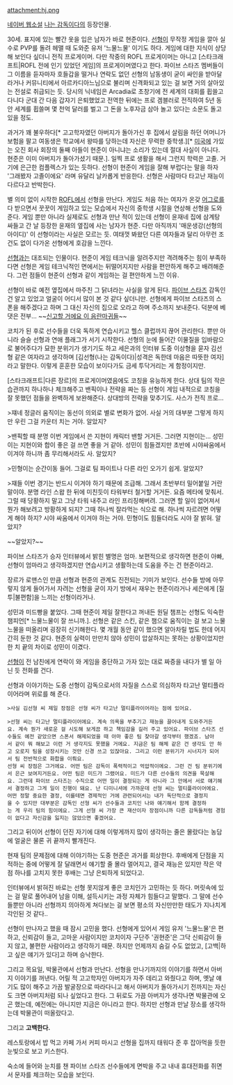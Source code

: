 attachment:hj.png

[[네이버 웹소설]] [[나는 감독이다]]의 등장인물.

30세. 표지에 있는 빨간 옷을 입은 남자가 바로 현준이다. [[김선형(나는 감독이다)|선형]]이 무작정 게임을 깔아 실수로 PVP를 돌려 헤맬 때 도와준 유저 '느물느물' 이기도 하다. 게임에 대한 지식이 상당해 보인다 싶더니 전직 프로게이머. 다만 작중의 ROFL 프로게이머는 아니고 [스타크래프트|ROFL 전에 인기 있었던 게임]의 프로게이머였다고 한다. 파이브 스타즈 멤버들이 그 이름을 듣자마자 호들갑을 떨거나 연락도 없던 선형의 남동생이 굳이 싸인을 받아달라거나 커뮤니티에서 아르카디아느님으로 불리며 신격화되고 있는 걸 보면 거의 살아있는 전설로 취급되는 듯. 당시의 닉네임은 Arcadia로 초창기에 전 세계의 대회를 휩쓸고 다니다 군대 간 다음 갑자기 은퇴했었고 전역한 뒤에는 프로 겜블러로 전직하여 5년 동안 세계를 휩쓸며 몇 천억 달러를 벌고 그 돈을 노후자금 삼아 놀고 있다는 소문도 돌고 있을 정도.

과거가 꽤 불우하다[* 고고학자였던 아버지가 돌아가신 후 집에서 살림을 하던 어머니가 보험을 팔고 여동생은 학교에서 왕따를 당하는데 자신은 무력한 중학생.][* [[미국]]에 가있는 오진 회사 회장의 둘째 아들이 현준이 아니냐는 소리가 있는데 절대 사실이 아니다. 현준은 이미 아버지가 돌아가셨기 때문.]. 일찍 프로 생활을 해서 그런지 학력은 고졸. 거기에 은근한 컴플렉스가 있는 듯하다. 선형이 현준이 게임을 잘해 부럽다는 말을 하자 '그래봤자 고졸이에요' 라며 유달리 날카롭게 반응한다. 선형은 사람마다 타고난 재능이 다르다고 반박한다.

별 의미 없이 시작한 [[리그 오브 레전드|ROFL]]에서 선형을 만난다. 게임도 처음 하는 여자가 온갖 [[어그로]]를 다 받으면서 꿋꿋이 게임하고 있는 모습에서 자신의 중학생 시절을 연상해 선형을 도와준다. 게임 뿐만 아니라 실제로도 선형과 만난 적이 있는데 선형이 윤재네 집에 삼계탕 싸들고 간 날 등장한 윤재의 옆집에 사는 남자가 현준. 다만 아직까지 '매운생강(선형의 아이디)' 이 선형이라는 사실은 모르는 듯. 여태껏 봐왔던 다른 여자들과 달리 아무런 조건도 없이 다가온 선형에게 호감을 느낀다.

[[김선형(나는 감독이다)|선형]]과는 대조되는 인물이다. 현준이 게임 테크닉을 알려주지만 격려해주는 힘이 부족하다면 선형은 게임 테크닉적인 면에서는 뒤떨어지지만 사람을 편안하게 해주고 배려해준다. 그런 점들이 현준이 선형과 같이 게임하는 걸 편안하게 느낀 이유.

선형이 바로 예전 옆집에서 마주친 그 닭녀라는 사실을 알게 된다. [[파이브 스타즈]] 감독인 건 알고 있었고 얼굴이 어디서 많이 본 것 같다 싶더니만. 선형에게 파이브 스타즈의 스폰을 해주겠다고 하며 그 대신 자신의 집으로 오라고 하며 주소까지 보내준다. 덕분에 베댓은 전부... ~~[[김정균|신고할 거에요 이 음란마귀들]]~~

코치가 된 후로 선수들을 더욱 독하게 연습시키고 헬스 클럽까지 끊어 관리한다. 뿐만 아니라 슬슬 선형과 연애 플래그가 서기 시작한다. 선형의 눈에 들어간 이물질을 입바람으로 불어주다가 묘한 분위기가 생기기도 하고 세은과의 인터뷰 도중 이상형을 묻자 김선형 같은 여자라고 생각하며 [김선형(나는 감독이다)|성격은 독한데 마음은 따뜻한 여자]라고 말한다. 이렇게 훈훈한 모습이 보이다가도 금세 투닥거리는 게 함정이지만.

[스타크래프트|다른 장르]의 프로게이머였음에도 코칭을 유능하게 한다. 상대 팀의 작은 습관까지 하나하나 체크해주고 밴픽이나 전략을 짜는 등 선형이 게임 내적으로 코칭을 잘 못했던 점들을 완벽하게 보완해준다. 상대방의 전략을 맞추기도. 사스가 전직 프로...

>쟤네 정글러 움직이는 동선이 의외로 별로 변화가 없어. 사실 거의 대부분 그렇게 하지만 우린 그걸 카운터 치는 거야. 알았지?

>밴픽할 때 분명 이번 게임에서 쓴 지현이 캐릭터 밴할 거거든. 그러면 지현이는... 성민이는 지현이와 합이 좋은 걸 쓰면 좋을 거 같아. 성민이 힘들겠지만 초반에 시야싸움에서 이겨야 하니까 좀 무리해서라도 사. 알았지?

>민형이는 순간이동 들어. 그걸로 팀 파이트나 다른 라인 오가기 쉽게. 알았지?

>쟤들 이번 경기는 반드시 이겨야 하기 때문에 조급해. 그래서 초반부터 밀어붙일 거란 말이야. 분명 라인 스왑 한 뒤에 미친듯이 타워부터 철거할 거거든. 요즘 메타에 맞춰서. 그럴 때 당황하지 말고 그냥 타워 내주고 라인 프리징해버려. 그러면 할 일이 없어져서 뭔가 해보려고 방황하게 되지? 그때 하나씩 잘라먹는 식으로 해. 하나씩 자르려면 어떻게 해야 하지? 시야 싸움에서 이겨야 하는 거야. 민형이도 힘들더라도 시야 잘 밝혀. 알았지?

~~알았지?~~

파이브 스타즈가 승자 인터뷰에서 밝힌 별명은 엄마. 보편적으로 생각하면 현준이 아빠, 선형이 엄마라고 생각하겠지만 연습시키고 생활하는데 도움을 주는 건 현준이라고.

장르가 로맨스인 만큼 선형과 현준의 관계도 진전되는 기미가 보인다. 선수들 방에 아무렇지 않게 들어가서 자려는 선형을 굳이 자기 방에서 재우는 현준이라거나 세은에게 [질투|불편함]을 느끼는 선형이라거나.

성민과 미드빵을 붙었다. 그때 현준이 제일 잘한다고 꺼내든 원딜 챔프는 선형도 익숙한 챔피언[* 느물느물이 잘 쓰니까.]. 선형은 같은 스킨, 같은 챔으로 움직이는 걸 보고 느물느물을 떠올리며 굉장히 신기해한다. 몇 개월 동안 같이 했으면 알아차릴 법도 한데 어지간히 둔한 것 같다. 현준의 실력이 만만치 않아 성민이 압살하지는 못하는 상황이었지만 한 치 끝의 차이로 성민이 이겼다.

[[김선형(나는 감독이다)|선형]]이 전 남친에게 연락이 와 게임을 중단하고 가자 있는 대로 짜증을 내다가 별 일 아닌 듯 전화를 건다.

선형과 이야기하는 도중 선형이 감독으로서의 자질을 스스로 의심하자 타고난 멀티플라이어라며 위로를 해 준다.

 >사실 김선형 씨 제일 장점은 선형 씨가 타고난 멀티플라이어라는 점에 있어요.

 >선형 씨는 타고난 멀티플라이어에요. 계속 의욕을 부추기고 재능을 끌어내게 도와주거든요. 계속 뭔가 새로운 걸 시도해 보게끔 하고 책임감을 길러 주고 있어요. 파이브 스타즈 선수들도 예전 같았으면 스폰서 해제되었을 때 아마 좋은 팀 찾아갈 생각부터 했겠죠. 남아서 같이 뭐 해보고 이런 거 생각지도 못했을 거에요. 지금은 팀 해체 같은 건 생각도 안 하고 오로지 팀을 성장시키는 것만 신경 쓰고 있잖아요. 그리고 이런 분위기가 시너지가 되어서 팀 전반적으로 화합을 이뤄요.
 선형 씨 장점은 그거에요. 어떤 팀은 감독이 폭력적이고 억압적이에요. 그런 건 팀 분위기에서 은근 보여지거든요. 어떤 팀은 미드가 그랬어요. 미드가 다른 선수들의 의견을 묵살해요. 그런데 파이브 스타즈는 수직으로 어떤 일이 결정되는 게 아니라 그 안에서 서로 얘기해서 결정하고 그게 일이 진행이 돼요. 난 디미니셔에 가까운데 선형 씨는 멀티플라이어에요.
 어떤 정말 중요한 결정, 이를테면 경제적인 거에 관련되어서는 내가 독단적으로 결정지을 수 있지만 대부분은 감독인 선형 씨가 선수들과 코치인 나와 얘기해서 함께 결정하는 게 우리 팀의 힘이에요. 그게 선형 씨 가장 큰 재산이자 장점이니까 다른 감독들처럼 경험이 없다고 자신감을 잃지는 않았으면 좋겠어요.

그리고 뒤이어 선형이 던진 자기에 대해 이렇게까지 많이 생각하는 줄은 몰랐다는 농담에 얼굴은 물론 귀 끝까지 빨개진다.

현재 팀의 문제점에 대해 이야기하는 도중 현준은 과거를 회상한다. 후배에게 단점을 지적하는 중에 어떻게 잘 달래면서 얘기할 줄 몰라 멀어지고, 결국 재능은 있지만 작은 약점 하나를 고치지 못한 후배는 그냥 은퇴하게 되었다고.

인터뷰에서 밝혀진 바로는 선형 못지않게 좋은 코치인가 고민하는 듯 하다. 머릿속에 있는 걸 말로 풀어내어 남을 이해, 설득시키는 과정 자체가 힘들다고 말했다. 그 말에 선수들뿐만 아니라 선형까지 의아하게 쳐다보는 걸 보면 평소의 자신만만한 태도가 지나치게 각인된 것 같다..

선형이 만나자고 했을 때 잠시 고민을 했다. 선형에게 있어서 게임 유저 '느물느물'은 편하고, 신뢰감이 들고, 고마운 사람이지만 코치이자 구단주 '권현준'은 그닥 신뢰감이 들지 않고, 불편한 사람이라고 생각하기 때문. 하지만 언제까지 숨길 수도 없었고, [고백|하고 싶은 얘기가 있다]고 하며 승낙한다.

그리고 목요일, 박물관에서 선형과 만난다. 선형을 만나기까지의 이야기를 하면서 아버지 이야기를 꺼낸다. 어릴 적 고고학자인 아버지가 자주 데리고 와줬다고 하며, 옛날 얘기도 많이 해주고 가끔 발굴장으로 따라다니고 해서 아버지가 돌아가시기 전까지는 자신도 크면 아버지처럼 되나 싶었다고 한다. 그 뒤로도 가끔 아버지가 생각나면 박물관에 오곤 했는데, 예전에는 아니지만 지금은 아니라고 한다. 하지만 선형과 만날 장소를 생각하는데 박물관이 떠올랐다고.

그리고 '''고백한다.'''

레스토랑에서 밥 먹고 카페 가서 커피 마시고 선형을 집까지 태워다 준 후 잡아먹을 듯한 눈빛으로 보고 키스한다.

숙소에 들어와 눈치를 챈 파이브 스타즈 선수들에게 면박을 주고 내내 휴대전화를 쥐면서 문자를 체크하는 모습을 보인다.
